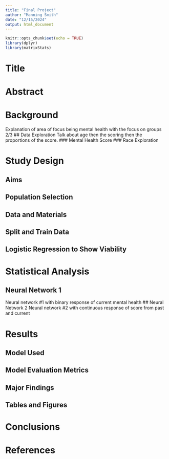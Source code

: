 ```yaml
---
title: "Final Project"
author: "Manning Smith"
date: "12/15/2024"
output: html_document
---
```


```r
knitr::opts_chunk$set(echo = TRUE)
library(dplyr)
library(matrixStats)
```

# Title

# Abstract

# Background
Explanation of area of focus being mental health with the focus on groups 2/3
## Data Exploration
Talk about age then the scoring then the proportions of the score.
### Mental Health Score
### Race Exploration

# Study Design
## Aims
## Population Selection
## Data and Materials
## Split and Train Data
## Logistic Regression to Show Viability

# Statistical Analysis
## Neural Network 1
Neural network #1 with binary response of current mental health
## Neural Network 2
Neural network #2 with continuous response of score from past and current

# Results
## Model Used
## Model Evaluation Metrics
## Major Findings
## Tables and Figures

# Conclusions

# References